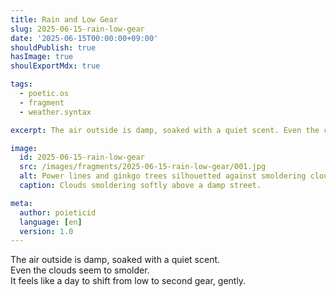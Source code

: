 ```yaml
---
title: Rain and Low Gear
slug: 2025-06-15-rain-low-gear
date: '2025-06-15T00:00:00+09:00'
shouldPublish: true
hasImage: true
shoulExportMdx: true

tags:
  - poetic.os
  - fragment
  - weather.syntax

excerpt: The air outside is damp, soaked with a quiet scent. Even the clouds seem to smolder.

image:
  id: 2025-06-15-rain-low-gear
  src: /images/fragments/2025-06-15-rain-low-gear/001.jpg
  alt: Power lines and ginkgo trees silhouetted against smoldering clouds on a rainy morning.
  caption: Clouds smoldering softly above a damp street.

meta:
  author: poieticid
  language: [en]
  version: 1.0
---
```


The air outside is damp, soaked with a quiet scent.  
Even the clouds seem to smolder.  
It feels like a day to shift from low to second gear, gently.